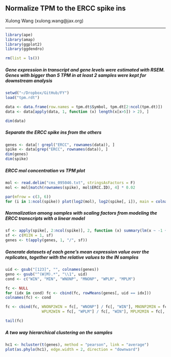 ## Normalize TPM to the ERCC spike ins
Xulong Wang (xulong.wang@jax.org)

***

```r
library(ape)
library(amap)
library(ggplot2)
library(ggdendro)

rm(list = ls())
```

##### Gene expression in transcript and gene levels were estimated with RSEM. Genes with bigger than 5 TPM in at least 2 samples were kept for downstream analysis 

```r
setwd("~/Dropbox/GitHub/FY")
load("tpm.rdt")

data <- data.frame(row.names = tpm.dt$Symbol, tpm.dt[2:ncol(tpm.dt)])
data <- data[apply(data, 1, function (x) length(x[x>5]) > 2), ]

dim(data)
```

##### Separate the ERCC spike ins from the others
```r
genes <- data[! grepl("ERCC", rownames(data)), ]
spike <- data[grep("ERCC", rownames(data)), ]
dim(genes)
dim(spike)
```

##### ERCC mol concentration vs TPM plot
```r
mol <- read.delim("cms_095046.txt", stringsAsFactors = F)
mol <- mol[match(rownames(spike), mol$ERCC.ID), 4] * 0.02

par(mfrow = c(3, 6))
for (i in 1:ncol(spike)) plot(log2(mol), log2(spike[, i]), main = colnames(spike)[i])
```

##### Normalization among samples with scaling factors from modeling the ERCC transcripts with a linear model
```r
sf <- apply(spike[, 2:ncol(spike)], 2, function (x) summary(lm(x ~ -1 + spike[, 1]))$coefficients[1, 1])
sf <- c(M1IN = 1, sf)
genes <- t(apply(genes, 1, "/", sf))
```

##### Generate datasets of each gene's mean expression value over the replicates, together with the relative values to the IN samples
```r
uid <- gsub("[123]", "", colnames(genes))
geno <- gsub("^(W|M).*", "\\1", uid)
cond <- c("WIN", "MIN", "WNONP", "MNONP", "WPLM", "MPLM") 

fc <- NULL
for (idx in cond) fc <- cbind(fc, rowMeans(genes[, uid == idx]))
colnames(fc) <- cond

fc <- cbind(fc, WNONP2WIN = fc[, "WNONP"] / fc[, "WIN"], MNONP2MIN = fc[, "MNONP"] / fc[, "MIN"],
                WPLM2WIN = fc[, "WPLM"] / fc[, "WIN"], MPLM2MIN = fc[, "MPLM"] / fc[, "MIN"])

tail(fc)
```

##### A two way hierarchical clustering on the samples
```r
hc1 <- hcluster(t(genes), method = "pearson", link = "average")
plot(as.phylo(hc1), edge.width = 2, direction = "downward")
```